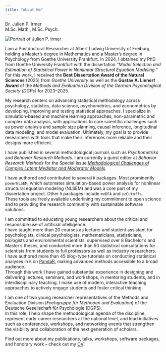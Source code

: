 ```yaml
---
title: "About Me"
---
```


<div class="hero">
  <div class="name">Dr. Julien P. Irmer</div>
  <div class="degrees">M.Sc. Math., M.Sc. Psych.</div>
  <img src="/assets/me.png" alt="Portrait of Julien P. Irmer" class="profile-pic">
</div>

<div class="landing-text">

I am a Postdoctoral Researcher at Albert Ludwig University of Freiburg, holding a Master’s degree in Mathematics and a Master’s degree in Psychology from Goethe University Frankfurt.
In 2024, I obtained my PhD from Goethe University Frankfurt with the dissertation *"Model Selection and Estimation of Statistical Power in Nonlinear Structural Equation Modeling."* For this work, I received the **Best Dissertation Award of the Natural Sciences** (2025) from *Goethe University* as well as the **Gustav A. Lienert Award** of the *Methods and Evaluation Division of the German Psychological Society (DGPs)* for 2023–2025.

My research centers on advancing statistical methodology across psychology, statistics, data science, psychometrics, and econometrics by developing, improving and testing statistical approaches. I specialize in simulation-based and machine learning approaches, non-parametric and complex data analysis, with applications to core scientific challenges such as power analysis and sample size planning, causal inference, longitudinal data modeling, and model evaluation. Ultimately, my goal is to provide researchers with tools that make their inferences more reliable and their designs more efficient.

I have published in several methodological journals such as *Psychometrika* and *Behavior Research Methods*. I am currently a guest editor at *Behavior Research Methods* for the Special Issue [*Methodological Challenges of Complex Latent Mediator and Moderator Models*](https://link.springer.com/collections/facieeabfj). 

I have authored and contributed to several `R` packages. Most prominently `powerNLSEM`, which automates simulation-based power analysis for nonlinear structural equation modeling (NLSEM) and was a core part of my dissertation project. Other `R` packages include `mvDFA` and `ezCutoffs`.  
These tools are freely available underlining my commitment to open science and to providing the research community with sustainable software solutions.  

I am committed to educating young researchers about the critical and responsible use of artificial intelligence.  
I have taught more than 20 courses as lecturer and student assistant for psychologists, clinical psychologists, mathematicians, statisticians, biologists and environmental scientists, supervised over 8 Bachelor’s and Master’s theses, and conducted more than 50 statistical consultations for scientists from students to full professors as well as industry researchers.  
I have authored more than 45 blog-type tutorials on conducting statistical analyses in `R` on [PandaR](https://pandar.netlify.app/authors/julien-p.-irmer/), making advanced methods accessible to a broad audience.  
Through this work I have gained substantial experience in designing and delivering lectures, seminars, and workshops, in mentoring students, and in interdisciplinary teaching. I make use of modern, interactive teaching approaches to actively engage students and foster critical thinking.


I am one of two young researcher representatives of the Methods and Evaluation Division (*Fachgruppe für Methoden und Evaluation*) of the Deutsche Gesellschaft für Psychologie (DGPS).  
In this role, I help shape the methodological agenda of the discipline, represent early-career researchers at the national level, and lead initiatives such as conferences, workshops, and networking events that strengthen the visibility and collaboration of the next generation of scholars.

Find out more about my publications, talks, workshops, software packages, and honorary work – check out my [CV](cv.qmd).

</div>
